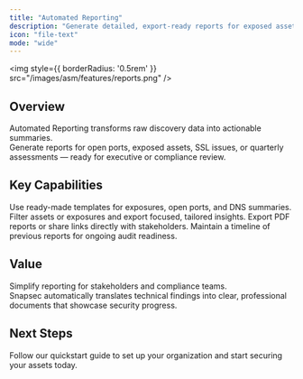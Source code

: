 ```yaml
---
title: "Automated Reporting"
description: "Generate detailed, export-ready reports for exposed assets and attack surface summaries."
icon: "file-text"
mode: "wide"
---
```


<img
  style={{ borderRadius: '0.5rem' }}
  src="/images/asm/features/reports.png"
/>

## Overview

Automated Reporting transforms raw discovery data into actionable summaries.  
Generate reports for open ports, exposed assets, SSL issues, or quarterly assessments — ready for executive or compliance review.

## Key Capabilities

<Columns cols={2}>
  <Card title="Pre-Built Report Templates" icon="file">
    Use ready-made templates for exposures, open ports, and DNS summaries.
  </Card>
  <Card title="Custom Report Generation" icon="settings">
    Filter assets or exposures and export focused, tailored insights.
  </Card>
  <Card title="Download & Share" icon="download">
    Export PDF reports or share links directly with stakeholders.
  </Card>
  <Card title="Historical Tracking" icon="calendar">
    Maintain a timeline of previous reports for ongoing audit readiness.
  </Card>
</Columns>

## Value

Simplify reporting for stakeholders and compliance teams.  
Snapsec automatically translates technical findings into clear, professional documents that showcase security progress.

## Next Steps

<Card title="Explore Live Demo Now" icon="arrow-right" href="https://suite.snapsec.co/demo">
  Follow our quickstart guide to set up your organization and start securing your assets today.
</Card>
